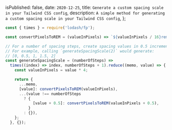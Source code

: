 
  isPublished: false,
  date: `2020-12-25`,
  title: `Generate a custom spacing scale in your Tailwind CSS config`,
  description: `A simple method for generating a custom spacing scale in your Tailwind CSS config`,
};


```js
const { times } = require('lodash/fp');

const convertPixelsToREM = (valueInPixels) => `${valueInPixels / 16}rem`;

// For a number of spacing steps, create spacing values in 0.5 increments.
// For example, calling `generateSpacingScale(2)` would generate:
// [0, 0.5, 1, 1.5, 2]
const generateSpacingScale = (numberOfSteps) =>
  times((index) => index, numberOfSteps + 1).reduce((memo, value) => {
    const valueInPixels = value * 4;

    return {
      ...memo,
      [value]: convertPixelsToREM(valueInPixels),
      ...(value !== numberOfSteps
        ? {
            [value + 0.5]: convertPixelsToREM(valueInPixels + 0.5),
          }
        : {}),
    };
  }, {});
```

